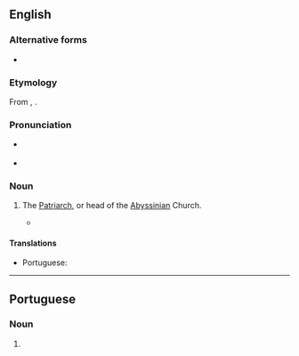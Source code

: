 {{also|Abuna|Abunã}}
==English==

===Alternative forms===
* {{l|en|abun}}

===Etymology===
From {{bor|en|am|አቡነ}}, {{der|en|ar|أَبُونَا||our father|tr=ʾabū-nā}}. {{attention|am|this does not exactly match what we have at Abun, capital letter entry}}

===Pronunciation===
* {{a|UK}} {{IPA|en|/əˈbuːnə/}}
* {{audio|en|LL-Q1860 (eng)-Vealhurl-abuna.wav|Audio (UK)}}

===Noun===
{{en-noun}}

# {{lb|en|Christianity}} The [[Patriarch]], or head of the [[Abyssinian]] Church.
#* {{quote-book|en|year=2009|author={{w|Diarmaid MacCulloch}}|title=A History of Christianity|publisher=Penguin|year_published=2010|page=242|passage=Around these leaders are still numerous hereditary dynasties of non-monastic clergy who, over the centuries, might swarm in their thousands to seek ordination on the '''''abun'''''’s rare visits to their area.}}

====Translations====
{{trans-top|head of the Abyssinian church}}
* Portuguese: {{t|pt|abuna|m}}
{{trans-mid}}
{{trans-bottom}}

----

==Portuguese==

===Noun===
{{pt-noun|m}}

# {{lb|pt|Christianity}} {{l|en|abuna}} {{gloss|head of the Abyssinian church}}